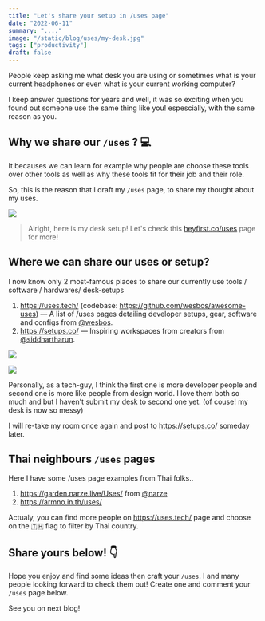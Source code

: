 ```yaml
---
title: "Let's share your setup in /uses page"
date: "2022-06-11"
summary: "...."
image: "/static/blog/uses/my-desk.jpg"
tags: ["productivity"]
draft: false
---
```


People keep asking me what desk you are using or sometimes what is your current headphones or even what is your current working computer?

I keep answer questions for years and well, it was so exciting when you found out someone use the same thing like you! espescially, with the same reason as you.

## Why we share our `/uses` ? 💻

It becauses we can learn for example why people are choose these tools over other tools as well as why these tools fit for their job and their role.

So, this is the reason that I draft my `/uses` page, to share my thought about my uses.

<Image src="/static/blog/uses/my-desk.jpg" height={924} width={1232} priority />

> Alright, here is my desk setup! Let's check this [heyfirst.co/uses](/uses) page for more!

## Where we can share our uses or setup?

I now know only 2 most-famous places to share our currently use tools / software / hardwares/ desk-setups

1. https://uses.tech/ (codebase: https://github.com/wesbos/awesome-uses) — A list of /uses pages detailing developer setups, gear, software and configs from [@wesbos](https://twitter.com/wesbos).
2. https://setups.co/ — Inspiring workspaces from creators from [@siddhartharun](https://twitter.com/siddhartharun).

<Image
  src="/static/blog/lets-share-your-setup-in-uses-page/uses-tech.png"
  height={844}
  width={1300}
  priority
/>

<Image
  src="/static/blog/lets-share-your-setup-in-uses-page/setups-co.png"
  height={844}
  width={1300}
  priority
/>

Personally, as a tech-guy, I think the first one is more developer people and second one is more like people from design world. I love them both so much and but I haven't submit my desk to second one yet. (of couse! my desk is now so messy)

I will re-take my room once again and post to https://setups.co/ someday later.

## Thai neighbours `/uses` pages

Here I have some /uses page examples from Thai folks..

1. https://garden.narze.live/Uses/ from [@narze](https://twitter.com/narze)
2. https://armno.in.th/uses/

Actualy, you can find more people on https://uses.tech/ page and choose on the 🇹🇭 flag to filter by Thai country.

## Share yours below! 👇

Hope you enjoy and find some ideas then craft your `/uses`. I and many people looking forward to check them out! Create one and comment your `/uses` page below.

See you on next blog!
